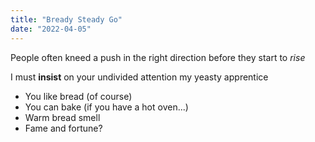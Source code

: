 ```yaml
---
title: "Bready Steady Go"
date: "2022-04-05"
---
```


People often kneed a push in the right direction before they start to *rise*

I must **insist** on your undivided attention my yeasty apprentice

* You like bread (of course)
* You can bake (if you have a hot oven...)
* Warm bread smell
* Fame and fortune?